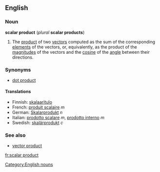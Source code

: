 ==English==
{{wikipedia}}
===Noun===
'''scalar product''' (''plural'' '''scalar products''')

#{{vector}} The [[product]] of two [[vector]]s computed as the sum of the corresponding [[element]]s of the vectors, or, equivalently, as the product of the [[magnitude]]s of the vectors and the [[cosine]] of the [[angle]] between their directions.

===Synonyms===
*[[dot product]]

====Translations====
*Finnish: [[skalaaritulo]]
*French: [[produit scalaire]] ''m''
*German: [[Skalarprodukt]] ''n''
*Italian: [[prodotto scalare]] ''m'', [[prodotto interno]] ''m''
*Swedish: [[skalärprodukt]] ''c''

===See also===
*[[vector product]]

[[Category:English nouns]]

[[fr:scalar product]]